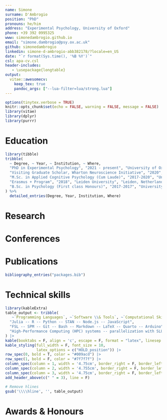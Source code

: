 ```yaml
---
name: Simone
surname: D'Ambrogio
position: "PhD"
pronouns: he/him
address: "Experimental Psychology, University of Oxford"
phone: +39 392 0995325
www: simonedambrogio.github.io
email: "simone.dambrogio@psy.ox.ac.uk"
github: simonedambrogio
linkedin: simone-d-ambrogio-abb382178/?locale=en_US
date: "`r format(Sys.time(), '%B %Y')`"
csl: apa-cv.csl
header-includes:
   - \usepackage{longtable}
output: 
  vitae::awesomecv:
    keep_tex: true
    pandoc_args: ["--lua-filter=lua/strong.lua"]
---
```


```r
options(tinytex.verbose = TRUE)
knitr::opts_chunk$set(echo = FALSE, warning = FALSE, message = FALSE)
library(vitae)
library(dplyr)
library(purrr)
```

# Education

```r
library(tibble)
tribble(
  ~ Degree, ~ Year, ~ Institution, ~ Where,
  "PhD in Experimental Psychology", "2021 - present", "University of Oxford", "Oxford, UK",
  "Visiting Graduate Scholar, Wharton Neuroscience Initiative", "2020", "University of Pennsylvania", "Philadelphia, Pennsylvania",
  "M.Sc. in Applied Cognitive Psychology (Cum Laude)", "2017-2020", "University of Padua", "Padua, Italy",
  "Erasmus + Program", "2018", "Leiden University", "Leiden, Netherlands",
  "B.Sc. in Psychology (First class Honours)", "2017-2017", "University of Padua", "Padua, Italy",
) %>%
  detailed_entries(Degree, Year, Institution, Where)
```

# Research

\begin{cventries}
    \cventry{\normalfont{Studying how the brain supports adaptive behavior, combining machine learning, non-invasive brain stimulation, and high-resolution brain imaging in humans and non-human primates. }}{\href{https://www.psy.ox.ac.uk/research/decision-and-action-laboratory}{Decision and Action, University of Oxford}}{Oxford, UK}{2021 - present}{}\vspace{-4.0mm}
    \cventry{\normalfont{Analysis and modeling of eye-tracking and pupillometry to study the role of attention in consumer decision-making. }}{\href{https://plattlabs.rocks/}{Platt Lab, Wharton Neuroscience Initiative, UPenn}}{Philadelphia, Pennsylvania}{2020}{}\vspace{-4.0mm}
    \cventry{\normalfont{Analysis and modeling of decision-making.}}{\href{https://jrp.pscholars.org/}{Junior Researcher Programme}}{Cambridge, UK}{2020}{}\vspace{-4.0mm}
    \cventry{\normalfont{Modeling and analyzing decision-making to enhance individual and societal well-being. }}{\href{https://jdmlabpd.dpss.psy.unipd.it/jdmlab/en/}{Judgment and Decision-Making Lab, Padua University}}{Padua, Italy}{2018-2020}{}\vspace{-4.0mm}
    \cventry{\normalfont{Development of statistical methods for data analysis in behavioural science. }}{\href{https://psicostat.dpss.psy.unipd.it/}{PsicoStat Lab, Padua University}}{Padua, Italy}{2017-2020}{}\vspace{-4.0mm}
\end{cventries}

# Conferences

\begin{cventries}
    \cventry{\normalfont{Hybrid artificial neural network modelling predicts behaviour and neural activity in a solution for Buridan's ass.}}{\textbf{Mathematics Of Neuroscience and AI}\normalfont{ (\href{https://www.youtube.com/watch?v=6LEm0jDcuxI&list=PLA59nMLAkDyiyYoISlQDDnMY4pxKmTsBC&index=51}{\faYoutubePlay\, Talk}) }}{Rome, Italy}{2024}{}\vspace{-4.0mm}
    \cventry{\normalfont{Discovery of Cognitive Strategies for Information Sampling with Deep Cognitive Modelling and Investigation of their Neural Basis}}{\textbf{Foraging and information seeking conference}\normalfont{ (\href{https://github.com/simonedambrogio/CV/blob/main/files/post.pdf}{\faFilePdfO\, Poster})}}{Lyon, France}{2024}{}\vspace{-4.0mm}
    \cventry{\normalfont{Visuospatial working memory modulates the influence of
visual attention on binary choice}}{\textbf{Interdisciplinary Symposium on Decision Neuroscience}\normalfont{ (Poster) }}{Online}{2021}{}\vspace{-4.0mm}
    \cventry{\normalfont{The Effect of Celebrity and Visual Attention on Value-Based Decisions}}{\textbf{Society for Neuroeconomics}\normalfont{ (Poster) }}{Online}{2020}{}\vspace{-4.0mm}
    \cventry{\normalfont{The Attentional Drift Diffusion Model with Temporal Information}}{\textbf{Junior Researcher Programme Conference}\normalfont{ (Poster) }}{Siena, Italy}{2019}{}\vspace{-4.0mm}
    \cventry{\normalfont{Estimation of the attentional drift diffusion model parameters via Random Utility}}{\textbf{PsicoStat Meeting}\normalfont{ ( \href{https://simone-dambrogio.shinyapps.io/presentation/}{\faGlobe\, Talk)} }}{Padova, Italy}{2019}{}\vspace{-4.0mm}
\end{cventries}

# Publications

```r
bibliography_entries("packages.bib")
```

# Technical skills

```r
library(kableExtra)
table_output <- tribble(
   ~`Programming Languages`, ~`Software \\& Tools`, ~`Computational Skills`,
  "Julia -- R -- Python -- STAN -- Node.js -- JavaScript",
  "FSL -- SPM -- Git -- Bash -- Markdown -- LaTeX -- Quarto -- Arduino",
  "High-Performance Computing (HPC) systems -- parallelization with SLURM"
) |>
kable(booktabs = F, align = 'c', escape = F, format = "latex", linesep = "") |>
kable_styling(full_width = F, font_size = 10, 
              latex_options = c("HOLD_position")) |>
row_spec(0, bold = T, color = "#009acd") |>
row_spec(1, bold = F, color = "#7f7f7f") |>
column_spec(column = 1, width = '4.75cm', border_right = F, border_left = F) |>  # 50% of total (14.25cm)
column_spec(column = 2, width = '4.755cm', border_right = F, border_left = F) |>  # 25% of total
column_spec(column = 3, width = '4.75cm', border_right = F, border_left = F) |>  # 25% of total
add_header_above(c(" " = 3), line = F)

# Remove hlines
gsub('\\\\hline', '', table_output)
```

# Awards & Honours


\begin{cventries}
    \cventry{\normalfont{Funded by the University of Padua}\newline{€ 45,343.28} }{\textbf{PhD scholarship in Psychological Sciences}}{Italy}{2020}{}\vspace{-4.0mm}
    \cventry{\normalfont{Funded by the University of Padua}\newline{€ 2,800}}{\textbf{Erasmus+ School of Psychology}}{Italy}{2018}{}\vspace{-4.0mm}
\end{cventries}
